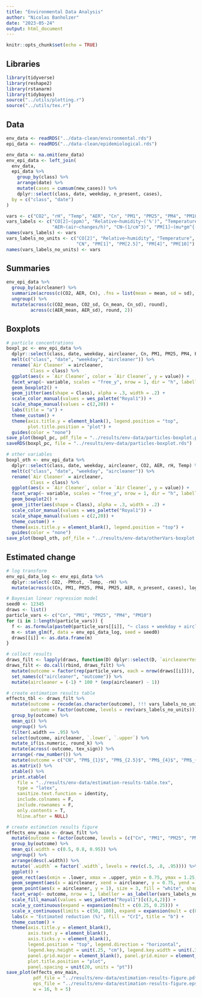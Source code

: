 ```yaml
---
title: "Environmental Data Analysis"
author: "Nicolas Banholzer"
date: "2023-05-24"
output: html_document
---
```


```r
knitr::opts_chunk$set(echo = TRUE)
```

## Libraries

```r
library(tidyverse)
library(reshape2)
library(rstanarm)
library(tidybayes)
source("../utils/plotting.r")
source("../utils/tex.r")
```

## Data

```r
env_data <- readRDS("../data-clean/environmental.rds")
epi_data <- readRDS("../data-clean/epidemiological.rds")

env_data <- na.omit(env_data)
env_epi_data <- left_join(
  env_data,
  epi_data %>% 
    group_by(class) %>%
    arrange(date) %>%
    mutate(cases = cumsum(new_cases)) %>%
    dplyr::select(class, date, weekday, n_present, cases),
  by = c("class", "date")
)

vars <- c("CO2", "rH", "Temp", "AER", "Cn", "PM1", "PM25", "PM4", "PM10")
vars_labels <- c("CO[2]~(ppm)", "Relative~humidity~('%')", "Temperature~(degree*C)", 
                 "AER~(air~changes/h)", "CN~(1/cm^3)", "PM[1]~(mu*gm^{-3})", "PM[2.5]~(mu*gm^{-3})", "PM[4]~(mu*gm^{-3})", "PM[10]~(mu*gm^{-3})")
names(vars_labels) <- vars
vars_labels_no_units <- c("CO[2]", "Relative~humidity", "Temperature", "Air~exchange~rate",
                          "CN", "PM[1]", "PM[2.5]", "PM[4]", "PM[10]")
names(vars_labels_no_units) <- vars
```

## Summaries

```r
env_epi_data %>%
  group_by(aircleaner) %>%
  summarize(across(c(CO2, AER, Cn), .fns = list(mean = mean, sd = sd), .names = "{.col}_{.fn}")) %>%
  ungroup() %>%
  mutate(across(c(CO2_mean, CO2_sd, Cn_mean, Cn_sd), round),
         across(c(AER_mean, AER_sd), round, 2))
```

## Boxplots

```r
# particle concentrations
boxpl_pc <- env_epi_data %>%
  dplyr::select(class, date, weekday, aircleaner, Cn, PM1, PM25, PM4, PM10) %>%
  melt(c("class", "date", "weekday", "aircleaner")) %>%
  rename(`Air Cleaner` = aircleaner,
         Class = class) %>%
  ggplot(aes(x = `Air Cleaner`, color = `Air Cleaner`, y = value)) +
  facet_wrap(~ variable, scales = "free_y", nrow = 1, dir = "h", labeller = as_labeller(vars_labels, label_parsed)) +
  geom_boxplot2() +
  geom_jitter(aes(shape = Class), alpha = .3, width = .2) +
  scale_color_manual(values = wes_palette("Royal1")) +
  scale_shape_manual(values = c(2,20)) +
  labs(title = "a") +
  theme_custom() +
  theme(axis.title.y = element_blank(), legend.position = "top",
        plot.title.position = "plot") +
  guides(color = "none")
save_plot(boxpl_pc, pdf_file = "../results/env-data/particles-boxplot.pdf", eps_file = "../results/env-data/particles-boxplot.eps", w = 16, h = 8)
saveRDS(boxpl_pc, file = "../results/env-data/particles-boxplot.rds")

# other variables
boxpl_oth <- env_epi_data %>%
  dplyr::select(class, date, weekday, aircleaner, CO2, AER, rH, Temp) %>%
  melt(c("class", "date", "weekday", "aircleaner")) %>%
  rename(`Air Cleaner` = aircleaner,
         Class = class) %>%
  ggplot(aes(x = `Air Cleaner`, color = `Air Cleaner`, y = value)) +
  facet_wrap(~ variable, scales = "free_y", nrow = 1, dir = "h", labeller = as_labeller(vars_labels, label_parsed)) +
  geom_boxplot2() +
  geom_jitter(aes(shape = Class), alpha = .3, width = .2) +
  scale_color_manual(values = wes_palette("Royal1")) +
  scale_shape_manual(values = c(2,20)) +
  theme_custom() +
  theme(axis.title.y = element_blank(), legend.position = "top") +
  guides(color = "none")
save_plot(boxpl_oth, pdf_file = "../results/env-data/otherVars-boxplot.pdf", w = 16, h = 8)
```

## Estimated change

```r
# log transform
env_epi_data_log <- env_epi_data %>%
  dplyr::select(-CO2, -PMtot, -Temp, -rH) %>%
  mutate(across(c(Cn, PM1, PM25, PM4, PM25, AER, n_present, cases), log)) 

# Bayesian linear regression model
seed0 <- 12345
draws <- list()
particle_vars <- c("Cn", "PM1", "PM25", "PM4", "PM10")
for (i in 1:length(particle_vars)) {
  f <- as.formula(paste0(particle_vars[[i]], "~ class + weekday + aircleaner + n_present + AER + cases"))
  m <- stan_glm(f, data = env_epi_data_log, seed = seed0)
  draws[[i]] <- as.data.frame(m)
}

# collect results
draws_filt <- lapply(draws, function(D) dplyr::select(D, `aircleanerYes`))
draws_filt <- do.call(rbind, draws_filt) %>%
  mutate(outcome = factor(rep(particle_vars, each = nrow(draws[[i]])), levels = rev(particle_vars))) %>%
  set_names(c("aircleaner", "outcome")) %>%
  mutate(aircleaner = (-1) * 100 * (exp(aircleaner) - 1))

# create estimation results table
effects_tbl <- draws_filt %>%
  mutate(outcome = recode(as.character(outcome), !!! vars_labels_no_units),
         outcome = factor(outcome, levels = rev(vars_labels_no_units))) %>%
  group_by(outcome) %>%
  mean_qi() %>%
  ungroup() %>%
  filter(.width == .95) %>%
  select(outcome, aircleaner, `.lower`, `.upper`) %>%
  mutate_if(is.numeric, round_k) %>%
  mutate(across(-outcome, tex_sign)) %>%
  arrange(-row_number()) %>%
  mutate(outcome = c("CN", "PM$_{1}$", "PM$_{2.5}$", "PM$_{4}$", "PM$_{10}$")) %>%
  as.matrix() %>%
  xtable() %>%
  print.xtable(
    file = "../results/env-data/estimation-results-table.tex",
    type = "latex",
    sanitize.text.function = identity,
    include.colnames = F,
    include.rownames = F,
    only.contents = T,
    hline.after = NULL)

# create estimation results figure
effects_env_main <- draws_filt %>%
  mutate(outcome = factor(outcome, levels = (c("Cn", "PM1", "PM25", "PM4", "PM10")))) %>%
  group_by(outcome) %>%
  mean_qi(.width = c(0.5, 0.8, 0.95)) %>%
  ungroup() %>%
  arrange(desc(.width)) %>%
  mutate(`.width` = factor(`.width`, levels = rev(c(.5, .8, .95)))) %>%
  ggplot() +
  geom_rect(aes(xmin = .lower, xmax = .upper, ymin = 0.75, ymax = 1.25, fill = `.width`)) +
  geom_segment(aes(x = aircleaner, xend = aircleaner, y = 0.75, yend = 1.25), size = 1.5 / cm(1)) +
  geom_point(aes(x = aircleaner, y = 1), size = 3, fill = "white", shape = 21) +
  facet_wrap(~ outcome, nrow = 1, labeller = as_labeller(vars_labels_no_units, label_parsed)) +
  scale_fill_manual(values = wes_palette("Royal1")[c(3,4,2)]) +
  scale_y_continuous(expand = expansion(mult = c(0.25, 0.25))) +
  scale_x_continuous(limits = c(50, 100), expand = expansion(mult = c(0.1, 0.1)), breaks = c(50, 75, 100)) +
  labs(x = "Estimated reduction (%)", fill = "CrI", title = "b") +
  theme_custom() +
  theme(axis.title.y = element_blank(),
        axis.text.y = element_blank(),
        axis.ticks.y = element_blank(),
        legend.position = "top", legend.direction = "horizontal",
        legend.key.height = unit(.25, "cm"), legend.key.width = unit(.35, "cm"), 
        panel.grid.major = element_blank(), panel.grid.minor = element_blank(),
        plot.title.position = "plot",
        panel.spacing = unit(20, units = "pt")) 
save_plot(effects_env_main, 
          pdf_file = "../results/env-data/estimation-results-figure.pdf",
          eps_file = "../results/env-data/estimation-results-figure.eps",
          w = 16, h = 5)
```


